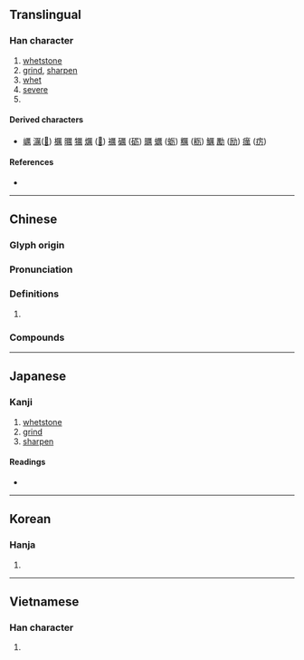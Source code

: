 {{also|厉}}
{{character info/new}}
==Translingual==

===Han character===
{{Han char|rn=27|rad=厂|as=12|sn=14|four=71227|canj=MTWB|ids=⿸厂萬}}

# [[whetstone]]
# [[grind]], [[sharpen]]
# [[whet]]
# [[severe]]
# {{surname|lang=zh}}

====Derived characters====
* [[巁]] [[濿]]([[𪵱]]) [[櫔]] [[曞]] [[犡]] [[爄]] ([[𤇃]]) [[禲]] [[礪]] ([[砺]]) [[矋]] [[蠣]] ([[蛎]]) [[糲]] ([[粝]]) [[鱱]] [[勵]] ([[励]]) [[癘]] ([[疠]])

====References====
* {{Han ref|kx=0163.090|dkj=03041|dj=0371.110|hdz=10077.170|uh=53B2|ud=21426|bh=BC46|bd=48198}}

----

==Chinese==
{{zh-forms|s=厉}}

===Glyph origin===
{{Han etym}}

===Pronunciation===
{{zh-pron
|m=lì
|c=lai6
|mn=lī/lē
|mn_note=lī - vernacular; lē - literary
|mc=y
|oc=y
|ma=
|cat=n,v,pn
}}

===Definitions===
{{zh-hanzi}}

# {{rfdef|lang=zh}}

===Compounds===
{{zh-der|厲階|哀厲|凌厲攻勢|厲色|奮發蹈厲|厲民|厲鬼|再接再厲|幽厲|崇化厲俗|厲兵|厲疾|厲聲|周厲王|夭厲|厲風|帶厲山河|惕厲|厲兵秣馬|厲兵粟馬|厲行|大厲|厲吼|厲精更始|帶河厲山|厲精圖治|厲害|峻厲|峭厲|厲精求治|厲精|嚴厲|厲行節約|外厲內荏|夕惕若厲|慘厲|嚴詞厲色|厲禁|厲節|厲神|厲世摩鈍|妖厲|凌厲|暴厲之氣|磨厲以須|清厲|摩厲以須|發揚蹈厲|玄厲|激厲|深厲淺揭|發揚踔厲|淬厲|秣馬厲兵|橫厲|礱厲|正顏厲色|檢厲|敷張揚厲|揚厲|疾言厲色|氛厲|敦世厲俗|盛食厲兵|暴厲|皎厲|敕厲|激貪厲俗|淒厲|敦風厲俗|泰山若厲|正言厲顏|矯厲|疥厲|正言厲色|勗厲|暴厲恣睢|聲色俱厲|訾厲|藻厲|詬厲|蹈厲奮發|色厲內荏|繕甲厲兵|粗聲厲語|選士厲兵|變本加厲|風厲|雷厲風飛|飭厲|雷厲風行|雷厲|蹈厲之志|辭色俱厲|踔厲風發|鋪張揚厲|色厲}}

----

==Japanese==

===Kanji===
{{ja-kanji|grade=|rs=厂12}}

# [[whetstone]]
# [[grind]]
# [[sharpen]]

====Readings====
* {{ja-readings|on=[[れい]] (rei), [[らい]] (rai), [[れつ]] (retsu), [[れち]] (rechi)|kun=[[と]] (to), [[とぐ]] (togu), [[こする]] (kosuru)}}

----

==Korean==

===Hanja===
{{ko-hanja|hangeul=려|rv=ryeo|mr=ryŏ}}

# {{defn|lang=ko|sort=厂12}}

----

==Vietnamese==

===Han character===
{{vi-hantu|[[lẹ]], [[lệ]]|rs=厂12}}

# {{defn|lang=vi|sort=厂12}}